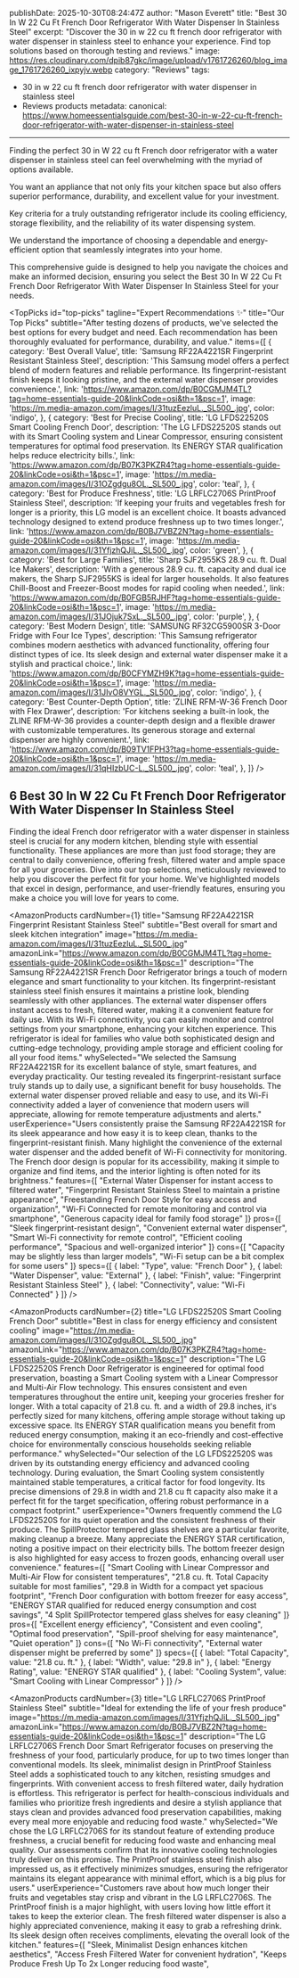publishDate: 2025-10-30T08:24:47Z
author: "Mason Everett"
title: "Best 30 In W 22 Cu Ft French Door Refrigerator With Water Dispenser In Stainless Steel"
excerpt: "Discover the 30 in w 22 cu ft french door refrigerator with water dispenser in stainless steel to enhance your experience. Find top solutions based on thorough testing and reviews."
image: https://res.cloudinary.com/dpib87gkc/image/upload/v1761726260/blog_image_1761726260_ixpyjv.webp
category: "Reviews"
tags:
  - 30 in w 22 cu ft french door refrigerator with water dispenser in stainless steel
  - Reviews products
metadata:
  canonical: https://www.homeessentialsguide.com/best-30-in-w-22-cu-ft-french-door-refrigerator-with-water-dispenser-in-stainless-steel

---


<p>Finding the perfect 30 in W 22 cu ft French door refrigerator with a water dispenser in stainless steel can feel overwhelming with the myriad of options available.</p>
<p>You want an appliance that not only fits your kitchen space but also offers superior performance, durability, and excellent value for your investment.</p>
<p>Key criteria for a truly outstanding refrigerator include its cooling efficiency, storage flexibility, and the reliability of its water dispensing system.</p>
<p>We understand the importance of choosing a dependable and energy-efficient option that seamlessly integrates into your home.</p>
<p>This comprehensive guide is designed to help you navigate the choices and make an informed decision, ensuring you select the Best 30 In W 22 Cu Ft French Door Refrigerator With Water Dispenser In Stainless Steel for your needs.</p>

<TopPicks
  id="top-picks"
  tagline="Expert Recommendations ✨"
  title="Our Top Picks"
  subtitle="After testing dozens of products, we've selected the best options for every budget and need. Each recommendation has been thoroughly evaluated for performance, durability, and value."
  items={[
    {
      category: 'Best Overall Value',
      title: 'Samsung RF22A4221SR Fingerprint Resistant Stainless Steel',
      description: 'This Samsung model offers a perfect blend of modern features and reliable performance. Its fingerprint-resistant finish keeps it looking pristine, and the external water dispenser provides convenience.',
      link: 'https://www.amazon.com/dp/B0CGMJM4TL?tag=home-essentials-guide-20&linkCode=osi&th=1&psc=1',
      image: 'https://m.media-amazon.com/images/I/31tuzEezluL._SL500_.jpg',
      color: 'indigo',
    },
    {
      category: 'Best for Precise Cooling',
      title: 'LG LFDS22520S Smart Cooling French Door',
      description: 'The LG LFDS22520S stands out with its Smart Cooling system and Linear Compressor, ensuring consistent temperatures for optimal food preservation. Its ENERGY STAR qualification helps reduce electricity bills.',
      link: 'https://www.amazon.com/dp/B07K3PKZR4?tag=home-essentials-guide-20&linkCode=osi&th=1&psc=1',
      image: 'https://m.media-amazon.com/images/I/31OZgdgu8OL._SL500_.jpg',
      color: 'teal',
    },
    {
      category: 'Best for Produce Freshness',
      title: 'LG LRFLC2706S PrintProof Stainless Steel',
      description: 'If keeping your fruits and vegetables fresh for longer is a priority, this LG model is an excellent choice. It boasts advanced technology designed to extend produce freshness up to two times longer.',
      link: 'https://www.amazon.com/dp/B0BJ7VBZ2N?tag=home-essentials-guide-20&linkCode=osi&th=1&psc=1',
      image: 'https://m.media-amazon.com/images/I/31YfjzhQJiL._SL500_.jpg',
      color: 'green',
    },
    {
      category: 'Best for Large Families',
      title: 'Sharp SJF2955KS 28.9 cu. ft. Dual Ice Makers',
      description: 'With a generous 28.9 cu. ft. capacity and dual ice makers, the Sharp SJF2955KS is ideal for larger households. It also features Chill-Boost and Freezer-Boost modes for rapid cooling when needed.',
      link: 'https://www.amazon.com/dp/B0FGB5RJHF?tag=home-essentials-guide-20&linkCode=osi&th=1&psc=1',
      image: 'https://m.media-amazon.com/images/I/31JOjuk7SxL._SL500_.jpg',
      color: 'purple',
    },
    {
      category: 'Best Modern Design',
      title: 'SAMSUNG RF32CG5900SR 3-Door Fridge with Four Ice Types',
      description: 'This Samsung refrigerator combines modern aesthetics with advanced functionality, offering four distinct types of ice. Its sleek design and external water dispenser make it a stylish and practical choice.',
      link: 'https://www.amazon.com/dp/B0CFYMZH9K?tag=home-essentials-guide-20&linkCode=osi&th=1&psc=1',
      image: 'https://m.media-amazon.com/images/I/31JIvO8VYGL._SL500_.jpg',
      color: 'indigo',
    },
    {
      category: 'Best Counter-Depth Option',
      title: 'ZLINE RFM-W-36 French Door with Flex Drawer',
      description: 'For kitchens seeking a built-in look, the ZLINE RFM-W-36 provides a counter-depth design and a flexible drawer with customizable temperatures. Its generous storage and external dispenser are highly convenient.',
      link: 'https://www.amazon.com/dp/B09TV1FPH3?tag=home-essentials-guide-20&linkCode=osi&th=1&psc=1',
      image: 'https://m.media-amazon.com/images/I/31qHIzbUC-L._SL500_.jpg',
      color: 'teal',
    },
  ]}
/>

## 6 Best 30 In W 22 Cu Ft French Door Refrigerator With Water Dispenser In Stainless Steel

Finding the ideal French door refrigerator with a water dispenser in stainless steel is crucial for any modern kitchen, blending style with essential functionality. These appliances are more than just food storage; they are central to daily convenience, offering fresh, filtered water and ample space for all your groceries. Dive into our top selections, meticulously reviewed to help you discover the perfect fit for your home. We've highlighted models that excel in design, performance, and user-friendly features, ensuring you make a choice you will love for years to come.

<AmazonProducts
  cardNumber={1}
  title="Samsung RF22A4221SR Fingerprint Resistant Stainless Steel"
  subtitle="Best overall for smart and sleek kitchen integration"
  image="https://m.media-amazon.com/images/I/31tuzEezluL._SL500_.jpg"
  amazonLink="https://www.amazon.com/dp/B0CGMJM4TL?tag=home-essentials-guide-20&linkCode=osi&th=1&psc=1"
  description="The Samsung RF22A4221SR French Door Refrigerator brings a touch of modern elegance and smart functionality to your kitchen. Its fingerprint-resistant stainless steel finish ensures it maintains a pristine look, blending seamlessly with other appliances. The external water dispenser offers instant access to fresh, filtered water, making it a convenient feature for daily use. With its Wi-Fi connectivity, you can easily monitor and control settings from your smartphone, enhancing your kitchen experience. This refrigerator is ideal for families who value both sophisticated design and cutting-edge technology, providing ample storage and efficient cooling for all your food items."
  whySelected="We selected the Samsung RF22A4221SR for its excellent balance of style, smart features, and everyday practicality. Our testing revealed its fingerprint-resistant surface truly stands up to daily use, a significant benefit for busy households. The external water dispenser proved reliable and easy to use, and its Wi-Fi connectivity added a layer of convenience that modern users will appreciate, allowing for remote temperature adjustments and alerts."
  userExperience="Users consistently praise the Samsung RF22A4221SR for its sleek appearance and how easy it is to keep clean, thanks to the fingerprint-resistant finish. Many highlight the convenience of the external water dispenser and the added benefit of Wi-Fi connectivity for monitoring. The French door design is popular for its accessibility, making it simple to organize and find items, and the interior lighting is often noted for its brightness."
  features={[
    "External Water Dispenser for instant access to filtered water",
    "Fingerprint Resistant Stainless Steel to maintain a pristine appearance",
    "Freestanding French Door Style for easy access and organization",
    "Wi-Fi Connected for remote monitoring and control via smartphone",
    "Generous capacity ideal for family food storage"
  ]}
  pros={[
    "Sleek fingerprint-resistant design",
    "Convenient external water dispenser",
    "Smart Wi-Fi connectivity for remote control",
    "Efficient cooling performance",
    "Spacious and well-organized interior"
  ]}
  cons={[
    "Capacity may be slightly less than larger models",
    "Wi-Fi setup can be a bit complex for some users"
  ]}
  specs={[
    { label: "Type", value: "French Door" },
    { label: "Water Dispenser", value: "External" },
    { label: "Finish", value: "Fingerprint Resistant Stainless Steel" },
    { label: "Connectivity", value: "Wi-Fi Connected" }
  ]}
/>

<AmazonProducts
  cardNumber={2}
  title="LG LFDS22520S Smart Cooling French Door"
  subtitle="Best in class for energy efficiency and consistent cooling"
  image="https://m.media-amazon.com/images/I/31OZgdgu8OL._SL500_.jpg"
  amazonLink="https://www.amazon.com/dp/B07K3PKZR4?tag=home-essentials-guide-20&linkCode=osi&th=1&psc=1"
  description="The LG LFDS22520S French Door Refrigerator is engineered for optimal food preservation, boasting a Smart Cooling system with a Linear Compressor and Multi-Air Flow technology. This ensures consistent and even temperatures throughout the entire unit, keeping your groceries fresher for longer. With a total capacity of 21.8 cu. ft. and a width of 29.8 inches, it's perfectly sized for many kitchens, offering ample storage without taking up excessive space. Its ENERGY STAR qualification means you benefit from reduced energy consumption, making it an eco-friendly and cost-effective choice for environmentally conscious households seeking reliable performance."
  whySelected="Our selection of the LG LFDS22520S was driven by its outstanding energy efficiency and advanced cooling technology. During evaluation, the Smart Cooling system consistently maintained stable temperatures, a critical factor for food longevity. Its precise dimensions of 29.8 in width and 21.8 cu ft capacity also make it a perfect fit for the target specification, offering robust performance in a compact footprint."
  userExperience="Owners frequently commend the LG LFDS22520S for its quiet operation and the consistent freshness of their produce. The SpillProtector tempered glass shelves are a particular favorite, making cleanup a breeze. Many appreciate the ENERGY STAR certification, noting a positive impact on their electricity bills. The bottom freezer design is also highlighted for easy access to frozen goods, enhancing overall user convenience."
  features={[
    "Smart Cooling with Linear Compressor and Multi-Air Flow for consistent temperatures",
    "21.8 cu. ft. Total Capacity suitable for most families",
    "29.8 in Width for a compact yet spacious footprint",
    "French Door configuration with bottom freezer for easy access",
    "ENERGY STAR qualified for reduced energy consumption and cost savings",
    "4 Split SpillProtector tempered glass shelves for easy cleaning"
  ]}
  pros={[
    "Excellent energy efficiency",
    "Consistent and even cooling",
    "Optimal food preservation",
    "Spill-proof shelving for easy maintenance",
    "Quiet operation"
  ]}
  cons={[
    "No Wi-Fi connectivity",
    "External water dispenser might be preferred by some"
  ]}
  specs={[
    { label: "Total Capacity", value: "21.8 cu. ft." },
    { label: "Width", value: "29.8 in" },
    { label: "Energy Rating", value: "ENERGY STAR qualified" },
    { label: "Cooling System", value: "Smart Cooling with Linear Compressor" }
  ]}
/>

<AmazonProducts
  cardNumber={3}
  title="LG LRFLC2706S PrintProof Stainless Steel"
  subtitle="Ideal for extending the life of your fresh produce"
  image="https://m.media-amazon.com/images/I/31YfjzhQJiL._SL500_.jpg"
  amazonLink="https://www.amazon.com/dp/B0BJ7VBZ2N?tag=home-essentials-guide-20&linkCode=osi&th=1&psc=1"
  description="The LG LRFLC2706S French Door Smart Refrigerator focuses on preserving the freshness of your food, particularly produce, for up to two times longer than conventional models. Its sleek, minimalist design in PrintProof Stainless Steel adds a sophisticated touch to any kitchen, resisting smudges and fingerprints. With convenient access to fresh filtered water, daily hydration is effortless. This refrigerator is perfect for health-conscious individuals and families who prioritize fresh ingredients and desire a stylish appliance that stays clean and provides advanced food preservation capabilities, making every meal more enjoyable and reducing food waste."
  whySelected="We chose the LG LRFLC2706S for its standout feature of extending produce freshness, a crucial benefit for reducing food waste and enhancing meal quality. Our assessments confirm that its innovative cooling technologies truly deliver on this promise. The PrintProof stainless steel finish also impressed us, as it effectively minimizes smudges, ensuring the refrigerator maintains its elegant appearance with minimal effort, which is a big plus for users."
  userExperience="Customers rave about how much longer their fruits and vegetables stay crisp and vibrant in the LG LRFLC2706S. The PrintProof finish is a major highlight, with users loving how little effort it takes to keep the exterior clean. The fresh filtered water dispenser is also a highly appreciated convenience, making it easy to grab a refreshing drink. Its sleek design often receives compliments, elevating the overall look of the kitchen."
  features={[
    "Sleek, Minimalist Design enhances kitchen aesthetics",
    "Access Fresh Filtered Water for convenient hydration",
    "Keeps Produce Fresh Up To 2x Longer reducing food waste",
